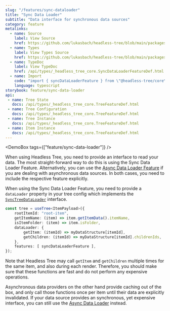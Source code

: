 ```yaml
---
slug: "/features/sync-dataloader"
title: "Sync Data Loader"
subtitle: "Data interface for synchronous data sources"
category: feature
metalinks:
  - name: Source
    label: View Source
    href: https://github.com/lukasbach/headless-tree/blob/main/packages/core/src/features/sync-data-loader/feature.ts
  - name: Types
    label: View Types Source
    href: https://github.com/lukasbach/headless-tree/blob/main/packages/core/src/features/sync-data-loader/types.ts
  - name: TypeDoc
    label: View TypeDoc
    href: /api/types/_headless_tree_core.SyncDataLoaderFeatureDef.html
  - name: Import
    code: "import { syncDataLoaderFeature } from \"@headless-tree/core\";"
    language: typescript
storybook: feature/sync-data-loader
api:
 - name: Tree State
   docs: /api/types/_headless_tree_core.TreeFeatureDef.html
 - name: Tree Configuration
   docs: /api/types/_headless_tree_core.TreeFeatureDef.html
 - name: Tree Instance
   docs: /api/types/_headless_tree_core.TreeFeatureDef.html
 - name: Item Instance
   docs: /api/types/_headless_tree_core.TreeFeatureDef.html
---
```



<DemoBox tags={["feature/sync-data-loader"]} />

When using Headless Tree, you need to provide an interface to read your data. The most straight-forward way
to do this is using the Sync Data Loader Feature. Alternatively, you can use the [Async Data Loader Feature](/features/async-data-loader)
if you are dealing with asynchronous data sources. In both cases, you need to include the respective feature
explicitly.

When using the Sync Data Loader Feature, you need to provide a `dataLoader` property in your tree config
which implements the [`SyncTreeDataLoader`](/api/types/_headless_tree_core.SyncTreeDataLoader.html) interface.

```ts
const tree = useTree<ItemPayload>({
    rootItemId: "root-item",
    getItemName: (item) => item.getItemData().itemName,
    isItemFolder: (item) => item.isFolder,
    dataLoader: {
        getItem: (itemId) => myDataStructure[itemId],
        getChildren: (itemId) => myDataStructure[itemId].childrenIds,
    },
    features: [ syncDataLoaderFeature ],
});
```

Note that Headless Tree may call `getItem` and `getChildren` multiple times for the same item, and also during each
render. Therefore, you should make sure that these functions are fast and do not perform any expensive operations.

Asynchronous data providers on the other hand provide caching out of the box, and only call those functions once
per item until their data are explicitly invalidated. If your data source provides an synchronous, yet expensive
interface, you can still use the [Async Data Loader](/features/async-data-loader) instead.
